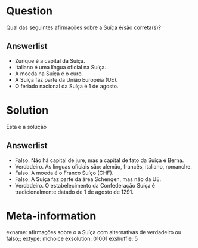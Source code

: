 Question
========
Qual das seguintes afirmações sobre a Suíça é/são correta(s)?

Answerlist
----------
* Zurique é a capital da Suíça.
* Italiano é uma língua oficial na Suíça.
* A moeda na Suíça é o euro.
* A Suíça faz parte da União Européia (UE).
* O feriado nacional da Suíça é 1 de agosto.

Solution
========
Esta é a solução

Answerlist
----------
* Falso. Não há capital de jure, mas a capital de fato da Suíça é Berna. 
* Verdadeiro. As línguas oficiais são: alemão, francês, italiano, romanche.
* Falso. A moeda é o Franco Suíço (CHF).
* Falso. A Suíça faz parte da área Schengen, mas não da UE.
* Verdadeiro. O estabelecimento da Confederação Suíça é tradicionalmente datado de 1 de agosto de 1291.

Meta-information
================
exname: afirmações sobre o a Suíça com alternativas de verdadeiro ou falso;;
extype: mchoice
exsolution: 01001
exshuffle: 5
